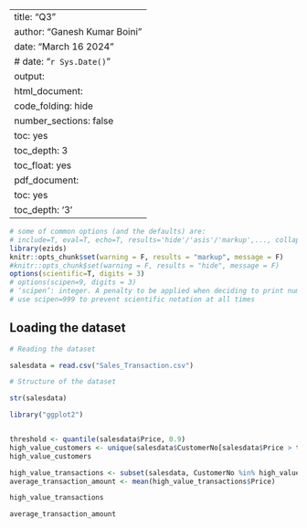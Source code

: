 

---
title: "Q3"
author: "Ganesh Kumar Boini"
date: "March 16 2024"
# date: "`r Sys.Date()`"
output:
  html_document:
    code_folding: hide
    number_sections: false
    toc: yes
    toc_depth: 3
    toc_float: yes
  pdf_document:
    toc: yes
    toc_depth: '3'
---

```r
# some of common options (and the defaults) are: 
# include=T, eval=T, echo=T, results='hide'/'asis'/'markup',..., collapse=F, warning=T, message=T, error=T, cache=T, fig.width=6, fig.height=4, fig.dim=c(6,4) #inches, fig.align='left'/'center','right', 
library(ezids)
knitr::opts_chunk$set(warning = F, results = "markup", message = F)
#knitr::opts_chunk$set(warning = F, results = "hide", message = F)
options(scientific=T, digits = 3) 
# options(scipen=9, digits = 3) 
# ‘scipen’: integer. A penalty to be applied when deciding to print numeric values in fixed or exponential notation.  Positive values bias towards fixed and negative towards scientific notation: fixed notation will be preferred unless it is more than ‘scipen’ digits wider.
# use scipen=999 to prevent scientific notation at all times
```

## Loading the dataset

```r
# Reading the dataset

salesdata = read.csv("Sales_Transaction.csv")

# Structure of the dataset

str(salesdata)

```

```r
library("ggplot2")


threshold <- quantile(salesdata$Price, 0.9)
high_value_customers <- unique(salesdata$CustomerNo[salesdata$Price > threshold])
high_value_customers

high_value_transactions <- subset(salesdata, CustomerNo %in% high_value_customers)
average_transaction_amount <- mean(high_value_transactions$Price)

high_value_transactions

average_transaction_amount
```